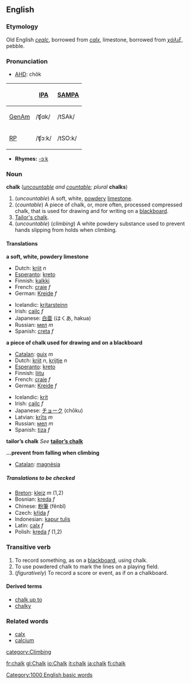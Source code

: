 {{wikipedia}}
==English==
===Etymology===
Old English ''[[cealc]]'', borrowed from {{L.}} ''[[calx#Latin|calx]]'', limestone, borrowed from {{Gr.}} ''[[χάλιξ]]'', pebble.

===Pronunciation===
*[[w:AHD|AHD]]: chôk

{| border=1 cellpadding=5
! !! [[w:International Phonetic Alphabet|IPA]] !! [[w:SAMPA|SAMPA]]
|-
! [[GenAm]]
| /ʧɑk/ || /tSAk/
|-
! [[RP]]
| /ʧɔːk/ || /tSO:k/
|}

*'''Rhymes:''' [[Rhymes:English:-ɔːk|-ɔːk]]

===Noun===
'''chalk''' (''[[uncountable]] and [[countable]]; plural'' '''chalks''')

#(''uncountable'') A soft, white, [[powdery]] [[limestone]].
#(''countable'') A piece of chalk, or, more often, processed compressed chalk, that is used for drawing and for writing on a [[blackboard]].
#[[Tailor's chalk]].
#(''uncountable'') (''climbing'') A white powdery substance used to prevent hands slipping from holds when climbing.<!--Isn't this the same as the first def?-->

====Translations====

'''a soft, white, powdery limestone'''
{{top}}
*Dutch: [[krijt]] ''n''
*[[Esperanto]]: [[kreto]]
*Finnish: [[kalkki]]
*French: [[craie]] ''f''
*German: [[Kreide]] ''f''
{{mid}}
*Icelandic: [[krítarsteinn]]
*Irish: [[cailc]] ''f''
*Japanese: [[白亜]] (はくあ, hakua)
*Russian: [[мел]] ''m''
*Spanish: [[creta]] ''f''
{{bottom}}

'''a piece of chalk used for drawing and on a blackboard'''
{{top}}
*[[Catalan]]: [[guix]] ''m''
*Dutch: [[krijt]] ''n'', [[krijtje]] ''n''
*[[Esperanto]]: [[kreto]]
*Finnish: [[liitu]]
*French: [[craie]] ''f''
*German: [[Kreide]] ''f''
{{mid}}
*Icelandic: [[krít]]
*Irish: [[cailc]] ''f''
*Japanese: [[チョーク]] (chōku)
*Latvian: [[krīts]] ''m''
*Russian: [[мел]] ''m''
*Spanish: [[tiza]] ''f''
{{bottom}}

'''tailor’s chalk'''
''See'' '''[[tailor's chalk|tailor’s chalk]]'''

'''...prevent from falling when climbing'''
*[[Catalan]]: [[magnèsia]]

=====Translations to be checked=====
<!--Remove this section once all of the translations below have been moved into the tables above.-->
{{checktrans}}

*[[Breton]]: [[kleiz]] ''m'' (1,2)
*Bosnian: [[kreda]] ''f''
*Chinese: [[粉筆]] (fěnbǐ)
*Czech: [[křída]] ''f''
*Indonesian: [[kapur tulis]]
*Latin: [[calx#Latin|calx]] ''f''
*Polish: [[kreda]] ''f'' (1,2)

===Transitive verb===
{{en-infl-reg-consonant|chalk||}}

#To record something, as on a [[blackboard]], using chalk.
#To use powdered chalk to mark the lines on a playing field.
#(''figuratively'') To record a score or event, as if on a chalkboard.

====Derived terms====
*[[chalk up to]]
*[[chalky]]

===Related words===
*[[calx]]
*[[calcium]]

[[category:Climbing]]
[[Category:1000 English basic words]]

[[fr:chalk]]
[[gl:Chalk]]
[[io:Chalk]]
[[it:chalk]]
[[ja:chalk]]
[[fi:chalk]]